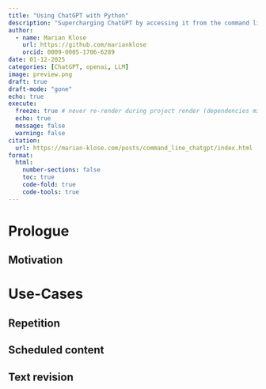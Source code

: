 ```yaml
---
title: "Using ChatGPT with Python"
description: "Supercharging ChatGPT by accessing it from the command line."
author:
  - name: Marian Klose
    url: https://github.com/marianklose
    orcid: 0009-0005-1706-6289
date: 01-12-2025
categories: [ChatGPT, openai, LLM] 
image: preview.png
draft: true
draft-mode: "gone"
echo: true
execute:
  freeze: true # never re-render during project render (dependencies might change over time)
  echo: true
  message: false
  warning: false
citation: 
  url: https://marian-klose.com/posts/command_line_chatgpt/index.html
format:
  html:
    number-sections: false
    toc: true
    code-fold: true
    code-tools: true
---
```


# Prologue

## Motivation

<!-- ## Why python -->

<!-- - Openai provides packages (or so called Software Development Kits, SDKs) to interact with their API (Application Programming Interface) for different programming languages such as JavaScript and Python.  -->
<!-- - However, you can also directly interact with openais API using raw HTTP requests. This allows you to use ChatGPT also in programming languages for which no offical packages / SDKs exist, such as R.  -->
<!-- - Although I am more profound in R, I have anyways chosen to use python since I am already somewhat familiar with it through prior projects, and I personally prefer the convenience to have a pre-built package instead of dealing with raw HTTP requests. -->
<!-- - xxx -->

<!-- # Setup -->

<!-- - For the setup, we will basically follow the quickstart guidance from openai for developers: https://platform.openai.com/docs/quickstart?language-preference=python -->

<!-- ## Creating an account -->

<!-- - when we want to access ChatGPT from the command line, we need to have an openai account -->
<!-- - We can simply go to https://platform.openai.com/signup and create ourselves an account -->

<!-- ## Retrieve your API key -->

<!-- - API keys are long, random strings used to authenticate and authorize access to an API. You can view it as a password (and it should also be handled as such). Since you pay money per prompt you send (even if it is a small amount), you don't want to hand your password to a random person in the internet. -->
<!-- - You can generate youreself an API key via https://platform.openai.com/api-keys once you have your account. -->

<!-- xxxSCREENSHOTxxx -->

<!-- - From the Screenshot you can see that I have a API key for my laptop starting with *sk-....YLUA*.  -->

<!-- ## Saving your API key as an environmental variable -->

<!-- - We want to avoid to always type in this key or to save it in a script, since this would be similar to hard coding your password somewhere. Everyone who can see this script would also have you API key / password.  -->
<!-- - One common way is to save the API key as an environmental variable on your windows machine. You can do so by searching "System environment variables" using the windows search function. -->
<!-- - An alternative way would be to use PowerShell (so basically the command line in Windows) to set your environment variable -->

<!-- ```{r filename="powershell"} -->
<!-- #| echo: true -->
<!-- #| collapse: false -->
<!-- #| code-fold: false -->
<!-- #| eval: false -->

<!-- setx OPENAI_API_KEY "your_api_key_here" -->
<!-- ``` -->

<!-- - Make sure to name your environmental variable exactly like this "OPENAI_API_KEY". The `openai` package in python looks for this specific name once you initialize it. -->
<!-- - Great! Now we have our API key / password ready to use it in python. -->

<!-- ## Setting up Pyhton -->

<!-- - I don't really want to go into the details how to set up python itself (there are enough great tutorials out there) -->
<!-- - To install the openai package we would simply use the package installer for python, pip: -->


<!-- ```{r filename="powershell"} -->
<!-- #| echo: true -->
<!-- #| collapse: false -->
<!-- #| code-fold: false -->
<!-- #| eval: false -->

<!-- pip install python -->
<!-- ``` -->

<!-- - With that we have now successfully installed the openai package to interact with the openai API and we also have our API key ready to be used as an environmental variable. We can now go on to have our first prompt. -->


<!-- ## Our first prompt -->

<!-- - Sending an request to chatgpt is rather simple. Let's have a look at the code -->
<!-- - First, we are going to load our packages and initialize the openai client -->

<!-- ```{python filename="python"} -->
<!-- #| echo: true -->
<!-- #| collapse: false -->
<!-- #| code-fold: false -->

<!-- # load packages -->
<!-- from openai import OpenAI -->
<!-- import json -->

<!-- # initialize openai client -->
<!-- client = OpenAI() -->
<!-- ``` -->

<!-- - Now we can already send the prompt to chatgpt. We are using the `gpt-4o` model for this, but there are many other models available. The available models should be available here: https://platform.openai.com/docs/models -->

<!-- ```{python filename="python"} -->
<!-- #| echo: true -->
<!-- #| collapse: false -->
<!-- #| code-fold: false -->

<!-- # send request -->
<!-- completion = client.chat.completions.create( -->
<!--     model="gpt-4o", -->
<!--     messages=[ -->
<!--         { -->
<!--           "role": "system", -->
<!--           "content": "You are a comedian with a PhD in pharmacometrics." -->
<!--         }, -->
<!--         { -->
<!--           "role": "user", -->
<!--           "content": "Write a short joke about pharmacokinetics." -->
<!--         } -->
<!--     ] -->
<!-- ) -->
<!-- ``` -->

<!-- - Please note that we need to provide input for at least two roles: The *user* role ist more familiar to us as this is the actual prompt we are typically sending when using the webinterface of ChatGPT. Now we also provide input for the *sytem* role. The *system* role in ChatGPT defines the model's behavior, tone, and response style, guiding how it interacts with users. So we actually get some more degrees of freedom here and can already centrally define the general model behaviour.  -->
<!-- - Let's see what the completion object is all about: -->


<!-- ```{python filename="python"} -->
<!-- #| echo: true -->
<!-- #| collapse: false -->
<!-- #| code-fold: false -->

<!-- # print full object -->
<!-- print(completion) -->
<!-- ``` -->

<!-- - In many cases we are only interested in accessing the actual message, so we can retrieve this by writing: -->


<!-- ```{python filename="python"} -->
<!-- #| echo: true -->
<!-- #| collapse: false -->
<!-- #| code-fold: false -->

<!-- # print object -->
<!-- print(completion.choices[0].message.content) -->
<!-- ``` -->

<!-- - Now we have successfully written our first prompt! -->



# Use-Cases

## Repetition

## Scheduled content

## Text revision
